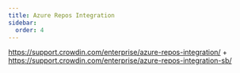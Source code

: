 ```yaml
---
title: Azure Repos Integration
sidebar:
  order: 4
---
```


https://support.crowdin.com/enterprise/azure-repos-integration/ + https://support.crowdin.com/enterprise/azure-repos-integration-sb/
